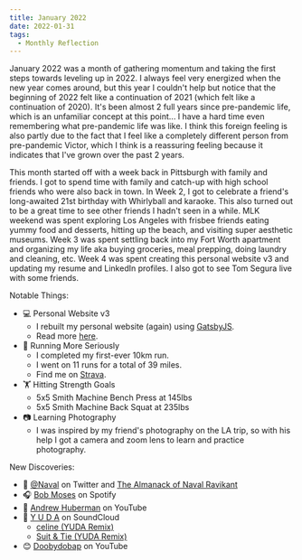 ```yaml
---
title: January 2022
date: 2022-01-31
tags:
  - Monthly Reflection
---
```


January 2022 was a month of gathering momentum and taking the first steps towards leveling up in 2022. I always feel very energized when the new year comes around, but this year I couldn't help but notice that the beginning of 2022 felt like a continuation of 2021 (which felt like a continuation of 2020). It's been almost 2 full years since pre-pandemic life, which is an unfamiliar concept at this point... I have a hard time even remembering what pre-pandemic life was like. I think this foreign feeling is also partly due to the fact that I feel like a completely different person from pre-pandemic Victor, which I think is a reassuring feeling because it indicates that I've grown over the past 2 years.

This month started off with a week back in Pittsburgh with family and friends. I got to spend time with family and catch-up with high school friends who were also back in town. In Week 2, I got to celebrate a friend's long-awaited 21st birthday with Whirlyball and karaoke. This also turned out to be a great time to see other friends I hadn't seen in a while. MLK weekend was spent exploring Los Angeles with frisbee friends eating yummy food and desserts, hitting up the beach, and visiting super aesthetic museums. Week 3 was spent settling back into my Fort Worth apartment and organizing my life aka buying groceries, meal prepping, doing laundry and cleaning, etc. Week 4 was spent creating this personal website v3 and updating my resume and LinkedIn profiles. I also got to see Tom Segura live with some friends.

Notable Things:
* 💻 Personal Website v3
  * I rebuilt my personal website (again) using [GatsbyJS](https://www.gatsbyjs.com/).
  * Read more [here](https://www.victormao.com/personal-website-v3).
* 🏃 Running More Seriously
  * I completed my first-ever 10km run.
  * I went on 11 runs for a total of 39 miles.
  * Find me on [Strava](https://www.strava.com/athletes/61708570).
* 🏋️ Hitting Strength Goals
  * 5x5 Smith Machine Bench Press at 145lbs
  * 5x5 Smith Machine Back Squat at 235lbs
* 📷 Learning Photography
  * I was inspired by my friend's photography on the LA trip, so with his help I got a camera and zoom lens to learn and practice photography.

New Discoveries:
* 🤔 [@Naval](https://twitter.com/naval) on Twitter and [The Almanack of Naval Ravikant](https://www.navalmanack.com/)
* 🎧 [Bob Moses](https://open.spotify.com/artist/6LHsnRBUYhFyt01PdKXAF5?si=jXgYwW2-RfOeMwICFeboxw) on Spotify
* 🧠 [Andrew Huberman](https://www.youtube.com/c/AndrewHubermanLab) on YouTube
* 🎵 [Y U D A](https://soundcloud.com/y_u_d_a) on SoundCloud
  * [celine (YUDA Remix)](https://soundcloud.com/y_u_d_a/celine-yuda-remix)
  * [Suit & Tie (YUDA Remix)](https://soundcloud.com/y_u_d_a/suit-tie-yuda-remix)
* 😊 [Doobydobap](https://www.youtube.com/c/Doobydobap) on YouTube